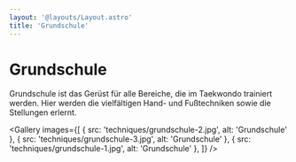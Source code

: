 ```yaml
---
layout: '@layouts/Layout.astro'
title: 'Grundschule'
---
```



# Grundschule

Grundschule ist das Gerüst für alle Bereiche, die im Taekwondo trainiert werden.
Hier werden die vielfältigen Hand- und Fußtechniken sowie die Stellungen erlernt.

<Gallery
    images={[
        { src: 'techniques/grundschule-2.jpg', alt: 'Grundschule' },
        { src: 'techniques/grundschule-3.jpg', alt: 'Grundschule' },
        { src: 'techniques/grundschule-1.jpg', alt: 'Grundschule' },
    ]}
/>
